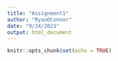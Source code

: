 ```yaml
---
title: "Assignment1"
author: "RyanOConnor"
date: "9/24/2021"
output: html_document
---
```


```r
knitr::opts_chunk$set(echo = TRUE)
```

